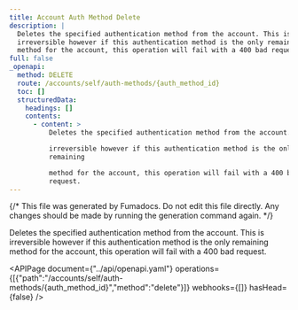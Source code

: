```yaml
---
title: Account Auth Method Delete
description: |
  Deletes the specified authentication method from the account. This is
  irreversible however if this authentication method is the only remaining
  method for the account, this operation will fail with a 400 bad request.
full: false
_openapi:
  method: DELETE
  route: /accounts/self/auth-methods/{auth_method_id}
  toc: []
  structuredData:
    headings: []
    contents:
      - content: >
          Deletes the specified authentication method from the account. This is

          irreversible however if this authentication method is the only
          remaining

          method for the account, this operation will fail with a 400 bad
          request.
---
```


{/* This file was generated by Fumadocs. Do not edit this file directly. Any changes should be made by running the generation command again. */}

Deletes the specified authentication method from the account. This is
irreversible however if this authentication method is the only remaining
method for the account, this operation will fail with a 400 bad request.


<APIPage document={"../api/openapi.yaml"} operations={[{"path":"/accounts/self/auth-methods/{auth_method_id}","method":"delete"}]} webhooks={[]} hasHead={false} />